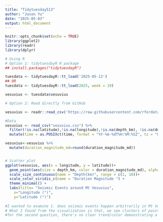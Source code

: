 ```yaml
---
title: "Tidytuesday513"
author: "Jason Yu"
date: "2025-05-03"
output: html_document
---
```


```r
knitr::opts_chunk$set(echo = TRUE)
library(ggplot2)
library(readr)
library(dplyr)
```

```r
# Using R
# Option 1: tidytuesdayR R package 
## install.packages("tidytuesdayR")

tuesdata <- tidytuesdayR::tt_load('2025-05-13')
## OR
tuesdata <- tidytuesdayR::tt_load(2025, week = 19)

vesuvius <- tuesdata$vesuvius

# Option 2: Read directly from GitHub

vesuvius <- readr::read_csv('https://raw.githubusercontent.com/rfordatascience/tidytuesday/main/data/2025/2025-05-13/vesuvius.csv')
```
```r
#Data
vesuvius <- read_csv("vesuvius.csv") %>%
  filter(!is.na(latitude),!is.na(longitude),!is.na(depth_km), !is.na(duration_magnitude_md)) %>%
  mutate(time = as.POSIXct(time, format = "%Y-%m-%dT%H:%M:%SZ", tz = "UTC"))

vesuvius<-vesuvius %>%
  mutate(duration_magnitude_md=round(duration_magnitude_md))


# Scatter plot
ggplot(vesuvius, aes(x = longitude, y = latitude))+
  geom_point(aes(size = depth_km, color = duration_magnitude_md), alpha = 0.5)+
  scale_size_continuous(name = "Depth(km)", range = c(1, 10))+
  scale_color_viridis_c(name = "Duration Magnitude ") +
  theme_minimal() +
  labs(title= "Seismic Events around Mt Vesuvius",
    x="Longitude (°)",
    y="Latitude (°)")
 
#I wanted to examine 1. does seismic events happen arbitrarily in Mt Vesuvius area and 2. whether there's a correlation between the depth and the magnitude of the duration of the earthquake. 
# What I found from the visualization is that, we see clusters of points centered between 14.40-14.45 longtitude-wise and 40.81-40.83 latitude-wise with an outlier on the top left of the map. This suggests that a specific smaller region of the area is at the center of the earthquake belt instead of the entire Mt Vesuvius region. 
#for the second question, there's no clear trend/color demonstrating a correlation between the duration maginitude and the depth where the earthquake is from, this suggests a more random result.
```

